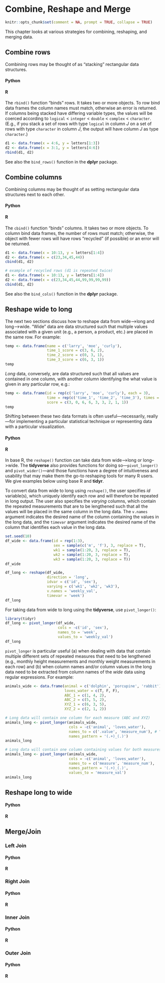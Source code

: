 # Combine, Reshape and Merge

```r
knitr::opts_chunk$set(comment = NA, prompt = TRUE, collapse = TRUE)
```

This chapter looks at various strategies for combining, reshaping, and merging data.

## Combine rows

Combining rows may be thought of as "stacking" rectangular data structures.

#### Python {-}


#### R {-}

The `rbind()` function "binds" rows. It takes two or more objects. To row bind data frames the column names must match, otherwise an error is returned. If  columns being stacked have differing variable types, the values will be coerced according to `logical` < `integer` < `double` < `complex` < `character`. (E.g., if you stack a set of rows with type `logical` in column _J_ on a set of rows with type `character` in column _J_, the output will have column _J_ as type `character`.)

```r
d1 <- data.frame(x = 4:6, y = letters[1:3])
d2 <- data.frame(x = 3:1, y = letters[4:6])
rbind(d1, d2)
```

See also the `bind_rows()` function in the **dplyr** package.

## Combine columns

Combining columns may be thought of as setting rectangular data structures next to each other.

#### Python {-}


#### R {-}

The `cbind()` function "binds" columns. It takes two or more objects. To column bind data frames, the number of rows must match; otherwise, the object with fewer rows will have rows "recycled" (if possible) or an error will be returned.

```r
d1 <- data.frame(x = 10:13, y = letters[1:4])
d2 <- data.frame(x = c(23,34,45,44))
cbind(d1, d2)
```

```r
# example of recycled rows (d1 is repeated twice)
d1 <- data.frame(x = 10:13, y = letters[1:4])
d2 <- data.frame(x = c(23,34,45,44,99,99,99,99))
cbind(d1, d2)
```

See also the `bind_cols()` function in the **dplyr** package.

## Reshape wide to long

The next two sections discuss how to reshape data from wide-->long and long-->wide. "Wide" data are data structured such that multiple values associated with a given unit (e.g., a person, a product, etc.) are placed in the same row. For example:
  
```r
temp <- data.frame(name = c('larry', 'moe', 'curly'),
                   time_1_score = c(3, 6, 2),
                   time_2_score = c(0, 3, 1),
                   time_3_score = c(6, 3, 1))
temp
```

_Long_ data, conversely, are data structured such that all values are contained in one column, with another column identifying the what value is given in any particular row, e.g.:
  
```r
temp <- data.frame(id = rep(c('larry', 'moe', 'curly'), each = 3),
                   time = rep(c('time_1', 'time_2', 'time_3'), times = 3),
                   score = c(3, 0, 6, 6, 3, 3, 2, 1, 1))
temp
```

Shifting between these two data formats is often useful---necessarily, really---for implementing a particular statistical technique or representing data with a particular visualization.

#### Python {-}

#### R {-}

In base R, the `reshape()` function can take data from wide-->long or long-->wide. The **tidyverse** also provides functions for doing so---`pivot_longer()` and `pivot_wider()`---and those functions have a degree of intuitiveness and usability that may make them the go-to reshaping tools for many R users. We give examples below using base R and **tidyr**.

To convert data from wide to long using `reshape()`, the user specifies _id_ variable(s), which uniquely identify each row and will therefore be repeated in long output. The user also specifies the _varying_ columns, which contain the repeated measurements that are to be lengthened such that all the values will be placed in the same column in the long data. The `v.names` argument indicates the desired name of the column containing the values in the long data, and the `timevar` argument indicates the desired name of the column that identifies each value in the long data.

```r
set.seed(10)
df_wide <- data.frame(id = rep(1:3),
                      sex = sample(c('m', 'f'), 3, replace = T),
                      wk1 = sample(1:20, 3, replace = T),
                      wk2 = sample(1:20, 3, replace = T),
                      wk3 = sample(1:20, 3, replace = T))
df_wide

df_long <- reshape(df_wide,
                   direction = 'long',
                   idvar = c('id', 'sex'),
                   varying = c('wk1', 'wk2', 'wk3'),
                   v.names = 'weekly_val',
                   timevar = 'week')
df_long
```

For taking data from wide to long using the **tidyverse**, use `pivot_longer()`:
  
```r
library(tidyr)
df_long <- pivot_longer(df_wide,
                        cols = -c('id', 'sex'),
                        names_to = 'week',
                        values_to = 'weekly_val')
df_long
```

`pivot_longer` is particular useful (a) when dealing with data that contain multiple different sets of repeated measures that need to be lengthened (e.g., monthly height measurements and monthly weight measurements in each row) and (b) when column names and/or column values in the long data need to be extracted from column names of the *wide* data using regular expressions. For example:
  
```r
animals_wide <- data.frame(animal = c('dolphin', 'porcupine', 'rabbit'),
                           loves_water = c(T, F, F),
                           ABC_1 = c(1, 4, 2),
                           ABC_2 = c(5, 5, 2),
                           XYZ_1 = c(6, 3, 5),
                           XYZ_2 = c(2, 1, 2))

# Long data will contain one column for each measure (ABC and XYZ)
animals_long <- pivot_longer(animals_wide,
                             cols = -c('animal', 'loves_water'),
                             names_to = c('.value', 'measure_num'), # ".value" serves as placeholder for values that will be extracted from wide column names
                             names_pattern = '(.+)_(.)')
animals_long

# Long data will contain one column containing values for both measures together (ABC and XYZ)
animals_long <- pivot_longer(animals_wide,
                             cols = -c('animal', 'loves_water'),
                             names_to = c('measure', 'measure_num'),
                             names_pattern = '(.+)_(.)',
                             values_to = 'measure_val')
animals_long
```

## Reshape long to wide


#### Python {-}
#### R {-}


## Merge/Join

### Left Join

#### Python {-}
#### R {-}

### Right Join

#### Python {-}
#### R {-}

### Inner Join

#### Python {-}
#### R {-}

### Outer Join

#### Python {-}
#### R {-}